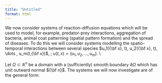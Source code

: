 ```yaml
---
title: "Untitled"
format: html
---
```


 \section{\bf \Large Systems of reaction-diffusion equations}
We now consider systems of reaction-diffusion equations which will be used to model, for example, predator-prey interactions, aggregation of bacteria, animal coat patterning (spatial pattern formation) and the spread of diseases. To do this we will consider systems modelling the spatio-temporal interactions between several species $u_1({\bf x}, t), u_2({\bf x}, t), \dots , u_m(t,{\bf x})$, \; $u(t,x) = (u_1, u_2, \ldots, u_m)$. \\

Let $\Omega \subset \mathbb R^n$ be a  domain with a (sufficiently) smooth boundary $\partial \Omega$ which has unit outward normal ${\bf n}$. The systems we will now investigate are of the general form:

 \begin{eqnarray*}
&& \frac{\partial u}{\partial t} = \nabla \cdot( D_u \nabla u) + f(u), \qquad u \in \mathbb R^m, \qquad {\bf x} \in \Omega, \quad t>0, \\ 
%&& \frac{\partial v}{\partial t} = \nabla \cdot( D_v \nabla v) + g(u, v, \dots ,p), \qquad v \in \mathbb R^m, \qquad {\bf x} \in \Omega, \quad t>0, \\ 
%&& \vdots \\
%&& \frac{\partial p}{\partial t} = \nabla \cdot( D_p \nabla p) + h(u, v, \dots , p), \qquad p \in \mathbb R^m, \qquad {\bf x} \in \Omega, \quad t>0, \\ 
%&& \\
&&  u(t, {\bf x}) = u_0,  \hspace{1.8cm}  {\bf x} \in \Omega ,\\
&&  D_u \nabla u \cdot {\bf n } = 0 \hspace{ 0.8cm } {\bf x} \in \partial \Omega, \; \; t>0.
 \end{eqnarray*} 
 
 




\subsection{Infinite Domain + Detailed Analysis + Spruce Budworm}

\newpage
 
 \subsection{Spatial Pattern Formation via Mechanical Models: \\ The Mechanochemical Theory of Pattern Formation} 
 
 \newpage
 
 



